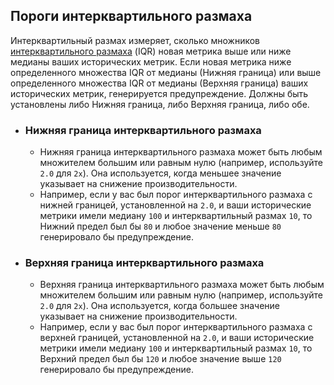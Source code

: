## Пороги интерквартильного размаха

Интерквартильный размах измеряет, сколько множников [интерквартильного размаха](https://ru.wikipedia.org/wiki/Интерквартильный_размах) (IQR) новая метрика выше или ниже медианы ваших исторических метрик. Если новая метрика ниже определенного множества IQR от медианы (Нижняя граница) или выше определенного множества IQR от медианы (Верхняя граница) ваших исторических метрик, генерируется предупреждение. Должны быть установлены либо Нижняя граница, либо Верхняя граница, либо обе.

- ### Нижняя граница интерквартильного размаха
  - Нижняя граница интерквартильного размаха может быть любым множителем большим или равным нулю (например, используйте `2.0` для `2x`). Она используется, когда меньшее значение указывает на снижение производительности.
  - Например, если у вас был порог интерквартильного размаха с нижней границей, установленной на `2.0`, и ваши исторические метрики имели медиану `100` и интерквартильный размах `10`, то Нижний предел был бы `80` и любое значение меньше `80` генерировало бы предупреждение.
- ### Верхняя граница интерквартильного размаха
  - Верхняя граница интерквартильного размаха может быть любым множителем большим или равным нулю (например, используйте `2.0` для `2x`). Она используется, когда большее значение указывает на снижение производительности.
  - Например, если у вас был порог интерквартильного размаха с верхней границей, установленной на `2.0`, и ваши исторические метрики имели медиану `100` и интерквартильный размах `10`, то Верхний предел был бы `120` и любое значение выше `120` генерировало бы предупреждение.